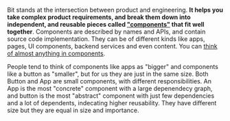 
Bit stands at the intersection between product and engineering. **It helps you take complex product requirements, and break them down into independent, 
and reusable pieces called ["components"](/components) that fit well together**. Components are described by names and APIs, and contain source code implementation. 
They can be of different kinds like apps, pages, UI components, backend services and even content. You can [think of almost anything in components](/thinking-in-components).

People tend to think of components like apps as "bigger" and components like a button as "smaller", but for us they are just in the same size. Both Button and App are 
small components, with different responsibilities. An App is the most "concrete" component with a large depenendecy graph, and button is the most "abstract" component with just few 
dependencies and a lot of dependents, indecating higher reusability. They have different size but they are equal in size and importance.